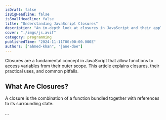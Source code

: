 ```yaml
---
isDraft: false
isBigHeadline: false
isSmallHeadline: false
title: "Understanding JavaScript Closures"
description: "An in-depth look at closures in JavaScript and their applications."
cover: "./imgs/js.avif"
category: programming
publishedTime: "2024-11-11T00:00:00.000Z"
authors: ["ahmed-khan", "jane-doe"]
---
```


Closures are a fundamental concept in JavaScript that allow functions to access variables from their outer scope. This article explains closures, their practical uses, and common pitfalls.

## What Are Closures?

A closure is the combination of a function bundled together with references to its surrounding state.

...
